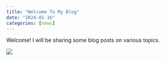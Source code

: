 ```yaml
---
title: "Welcome To My Blog"
date: "2024-01-16"
categories: [news]
---
```


Welcome! I will be sharing some  blog posts on various topics.  

![](thumbnail.jpg)

